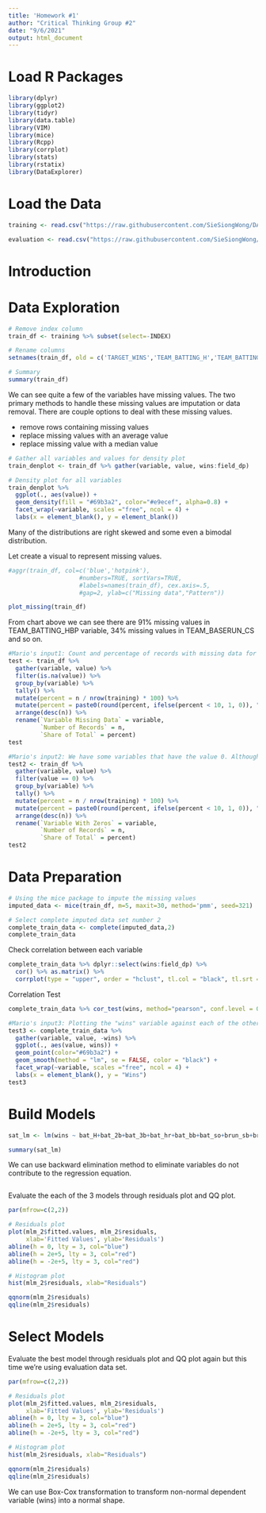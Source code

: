 ---
title: 'Homework #1'
author: "Critical Thinking Group #2"
date: "9/6/2021"
output: html_document
---

# Load R Packages

```{r}

library(dplyr)
library(ggplot2)
library(tidyr)
library(data.table)
library(VIM)
library(mice)
library(Rcpp)
library(corrplot)
library(stats)
library(rstatix)
library(DataExplorer)

```

# Load the Data

```{r}

training <- read.csv("https://raw.githubusercontent.com/SieSiongWong/DATA-621/main/HW1/moneyball-training-data.csv", header=TRUE, sep=",")

evaluation <- read.csv("https://raw.githubusercontent.com/SieSiongWong/DATA-621/main/HW1/moneyball-evaluation-data.csv", header=TRUE, sep=",")

```

# Introduction



# Data Exploration

```{r}

# Remove index column
train_df <- training %>% subset(select=-INDEX)

# Rename columns
setnames(train_df, old = c('TARGET_WINS','TEAM_BATTING_H','TEAM_BATTING_2B','TEAM_BATTING_3B','TEAM_BATTING_HR','TEAM_BATTING_BB','TEAM_BATTING_SO','TEAM_BASERUN_SB','TEAM_BASERUN_CS','TEAM_BATTING_HBP','TEAM_PITCHING_H','TEAM_PITCHING_HR','TEAM_PITCHING_BB','TEAM_PITCHING_SO','TEAM_FIELDING_E','TEAM_FIELDING_DP'), new = c('wins','bat_H','bat_2b','bat_3b','bat_hr','bat_bb','bat_so','brun_sb','brun_cs','bat_hbp','pitch_h','pitch_hr','picth_bb','pitch_so','field_e','field_dp'))

# Summary
summary(train_df)

```

We can see quite a few of the variables have missing values. The two primary methods to handle these missing values are imputation or data removal.  There are couple options to deal with these missing values.

- remove rows containing missing values
- replace missing values with an average value
- replace missing value with a median value

```{r}

# Gather all variables and values for density plot 
train_denplot <- train_df %>% gather(variable, value, wins:field_dp) 

# Density plot for all variables
train_denplot %>%
  ggplot(., aes(value)) + 
  geom_density(fill = "#69b3a2", color="#e9ecef", alpha=0.8) + 
  facet_wrap(~variable, scales ="free", ncol = 4) +
  labs(x = element_blank(), y = element_blank())

```
Many of the distributions are right skewed and some even a bimodal distribution.

Let create a visual to represent missing values.

```{r}

#aggr(train_df, col=c('blue','hotpink'),
                    #numbers=TRUE, sortVars=TRUE,
                    #labels=names(train_df), cex.axis=.5,
                    #gap=2, ylab=c("Missing data","Pattern"))

plot_missing(train_df)

```

From chart above we can see there are 91% missing values in TEAM_BATTING_HBP variable, 34% missing values in TEAM_BASERUN_CS and so on.


```{r}
#Mario's input1: Count and percentage of records with missing data for each variable. Added the extra "count" column from Sie's table above.
test <- train_df %>% 
  gather(variable, value) %>%
  filter(is.na(value)) %>%
  group_by(variable) %>%
  tally() %>%
  mutate(percent = n / nrow(training) * 100) %>%
  mutate(percent = paste0(round(percent, ifelse(percent < 10, 1, 0)), "%")) %>%
  arrange(desc(n)) %>%
  rename(`Variable Missing Data` = variable,
         `Number of Records` = n,
         `Share of Total` = percent)
test
```

```{r}
#Mario's input2: We have some variables that have the value 0. Although there aren't many cases of this happening, it is still worth investigating if these are legitimate values.
test2 <- train_df %>% 
  gather(variable, value) %>%
  filter(value == 0) %>%
  group_by(variable) %>%
  tally() %>%
  mutate(percent = n / nrow(training) * 100) %>%
  mutate(percent = paste0(round(percent, ifelse(percent < 10, 1, 0)), "%")) %>%
  arrange(desc(n)) %>%
  rename(`Variable With Zeros` = variable,
         `Number of Records` = n,
         `Share of Total` = percent)
test2
```


# Data Preparation

```{r}

# Using the mice package to impute the missing values
imputed_data <- mice(train_df, m=5, maxit=30, method='pmm', seed=321)

```

```{r}

# Select complete imputed data set number 2
complete_train_data <- complete(imputed_data,2)
complete_train_data

```

Check correlation between each variable

```{r}

complete_train_data %>% dplyr::select(wins:field_dp) %>% 
  cor() %>% as.matrix() %>% 
  corrplot(type = "upper", order = "hclust", tl.col = "black", tl.srt = 45)

```
Correlation Test

```{r}

complete_train_data %>% cor_test(wins, method="pearson", conf.level = 0.95)

```

```{r}
#Mario's input3: Plotting the "wins" variable against each of the other variables, and drawing a best fit line through the plot also helps us visualize the relationship that exists between the response variable in respect to each individual explanatory variable.
test3 <- complete_train_data %>%
  gather(variable, value, -wins) %>%
  ggplot(., aes(value, wins)) + 
  geom_point(color="#69b3a2") + 
  geom_smooth(method = "lm", se = FALSE, color = "black") + 
  facet_wrap(~variable, scales ="free", ncol = 4) +
  labs(x = element_blank(), y = "Wins")
test3
```

# Build Models


```{r}

sat_lm <- lm(wins ~ bat_H+bat_2b+bat_3b+bat_hr+bat_bb+bat_so+brun_sb+brun_cs+bat_hbp+pitch_h+pitch_hr+picth_bb+pitch_so+field_e+field_dp, data = complete_train_data)

summary(sat_lm)


```

We can use backward elimination method to eliminate variables do not contribute to the regression equation.

```{r}




```


Evaluate the each of the 3 models through residuals plot and QQ plot.

```{r}

par(mfrow=c(2,2))

# Residuals plot
plot(mlm_2$fitted.values, mlm_2$residuals, 
     xlab='Fitted Values', ylab='Residuals')
abline(h = 0, lty = 3, col="blue")
abline(h = 2e+5, lty = 3, col="red")
abline(h = -2e+5, lty = 3, col="red")

# Histogram plot
hist(mlm_2$residuals, xlab="Residuals")

qqnorm(mlm_2$residuals)
qqline(mlm_2$residuals)

```


# Select Models


Evaluate the best model through residuals plot and QQ plot again but this time we're using evaluation data set. 

```{r}

par(mfrow=c(2,2))

# Residuals plot
plot(mlm_2$fitted.values, mlm_2$residuals, 
     xlab='Fitted Values', ylab='Residuals')
abline(h = 0, lty = 3, col="blue")
abline(h = 2e+5, lty = 3, col="red")
abline(h = -2e+5, lty = 3, col="red")

# Histogram plot
hist(mlm_2$residuals, xlab="Residuals")

qqnorm(mlm_2$residuals)
qqline(mlm_2$residuals)

```

We can use Box-Cox transformation to transform non-normal dependent variable (wins) into a normal shape.

```{r}



```
